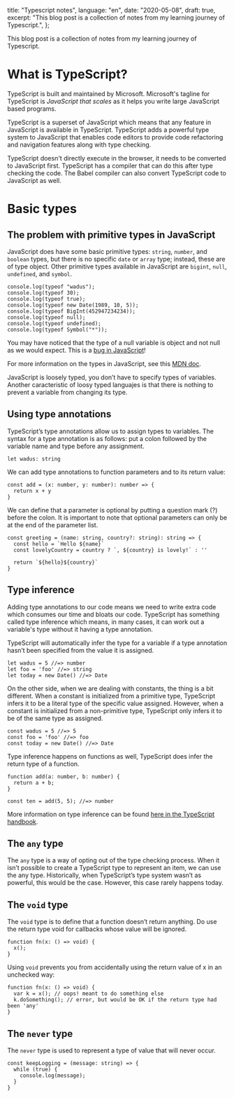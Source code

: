   title: "Typescript notes",
  language: "en",
  date: "2020-05-08",
  draft: true,
  excerpt:
    "This blog post is a collection of notes from my learning journey of Typescript.",
};

This blog post is a collection of notes from my learning journey of Typescript.

# What is TypeScript?

TypeScript is built and maintained by Microsoft. Microsoft's tagline for TypeScript is _JavaScript that scales_ as it helps you write large JavaScript based programs.

TypeScript is a superset of JavaScript which means that any feature in JavaScript is available in TypeScript. TypeScript adds a powerful type system to JavaScript that enables code editors to provide code refactoring and navigation features along with type checking.

TypeScript doesn't directly execute in the browser, it needs to be converted to JavaScript first. TypeScript has a compiler that can do this after type checking the code. The Babel compiler can also convert TypeScript code to JavaScript as well.

# Basic types

## The problem with primitive types in JavaScript

JavaScript does have some basic primitive types: `string`, `number`, and `boolean` types, but there is no specific `date` or `array` type; instead, these are of type object. Other primitive types available in JavaScript are `bigint`, `null`, `undefined`, and `symbol`.

```
console.log(typeof "wadus");
console.log(typeof 30);
console.log(typeof true);
console.log(typeof new Date(1989, 10, 5));
console.log(typeof BigInt(452947234234));
console.log(typeof null);
console.log(typeof undefined);
console.log(typeof Symbol("*"));
```

You may have noticed that the type of a null variable is object and not null as we would expect. This is a [bug in JavaScript](https://2ality.com/2013/10/typeof-null.html)!

For more information on the types in JavaScript, see this [MDN doc](https://developer.mozilla.org/en-US/docs/Web/JavaScript/Data_structures).

JavaScript is loosely typed, you don’t have to specify types of variables. Another caracteristic of loosy typed languajes is that there is nothing to prevent a variable from changing its type.

## Using type annotations

TypeScript’s type annotations allow us to assign types to variables. The syntax for a type annotation is as follows: put a colon followed by the variable name and type before any assignment.

```
let wadus: string
```

We can add type annotations to function parameters and to its return value:

```
const add = (x: number, y: number): number => {
  return x + y
}
```

We can define that a parameter is optional by putting a question mark (?) before the colon. It is important to note that optional parameters can only be at the end of the parameter list.

```
const greeting = (name: string, country?: string): string => {
  const hello = `Hello ${name}`
  const lovelyCountry = country ? `, ${country} is lovely!` : ''

  return `${hello}${country}`
}
```

## Type inference

Adding type annotations to our code means we need to write extra code which consumes our time and bloats our code. TypeScript has something called type inference which means, in many cases, it can work out a variable's type without it having a type annotation.

TypeScript will automatically infer the type for a variable if a type annotation hasn’t been specified from the value it is assigned.

```
let wadus = 5 //=> number
let foo = 'foo' //=> string
let today = new Date() //=> Date
```

On the other side, when we are dealing with constants, the thing is a bit different. When a constant is initialized from a primitive type, TypeScript infers it to be a literal type of the specific value assigned. However, when a constant is initialized from a non-primitive type, TypeScript only infers it to be of the same type as assigned.

```
const wadus = 5 //=> 5
const foo = 'foo' //=> foo
const today = new Date() //=> Date
```

Type inference happens on functions as well, TypeScript does infer the return type of a function.

```
function add(a: number, b: number) {
  return a + b;
}

const ten = add(5, 5); //=> number
```

More information on type inference can be found [here in the TypeScript handbook](https://www.typescriptlang.org/docs/handbook/type-inference.html).

## The `any` type

The `any` type is a way of opting out of the type checking process. When it isn’t possible to create a TypeScript type to represent an item, we can use the any type. Historically, when TypeScript’s type system wasn’t as powerful, this would be the case. However, this case rarely happens today.

## The `void` type

The `void` type is to define that a function doesn’t return anything. Do use the return type void for callbacks whose value will be ignored.

```
function fn(x: () => void) {
  x();
}
```

Using `void` prevents you from accidentally using the return value of x in an unchecked way:

```
function fn(x: () => void) {
  var k = x(); // oops! meant to do something else
  k.doSomething(); // error, but would be OK if the return type had been 'any'
}
```

## The `never` type

The `never` type is used to represent a type of value that will never occur.

```
const keepLogging = (message: string) => {
  while (true) {
    console.log(message);
  }
}
```
